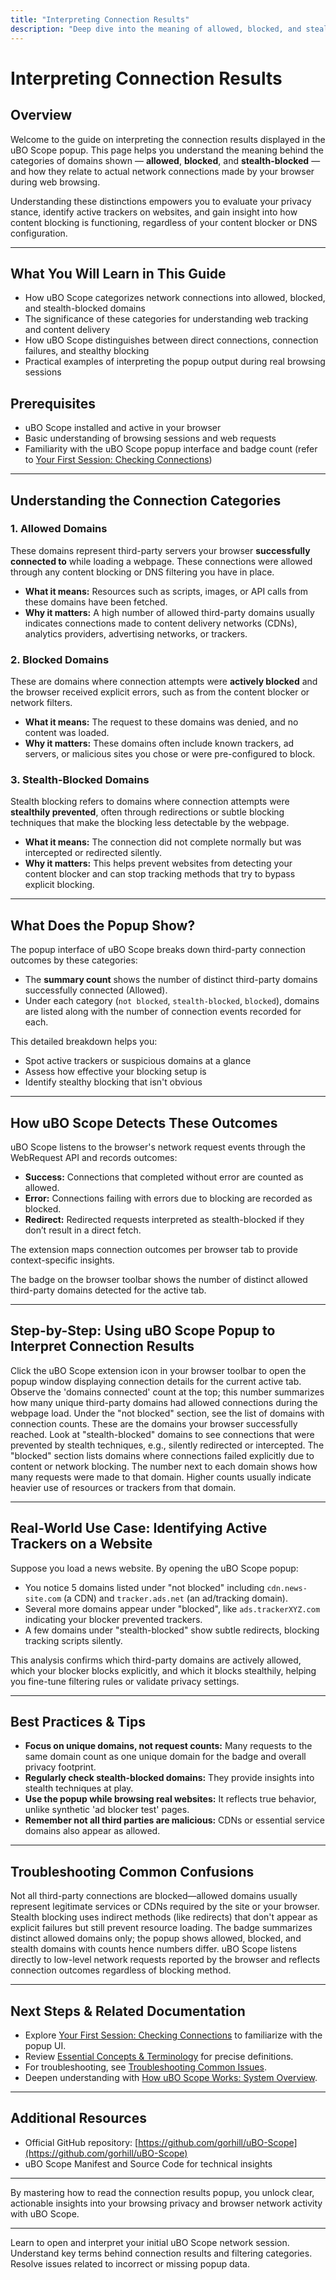 ```yaml
---
title: "Interpreting Connection Results"
description: "Deep dive into the meaning of allowed, blocked, and stealth domains as shown in the popup. Shows how uBO Scope distinguishes between direct connections, failed attempts, and stealthy blocks. Includes sample real-world use cases, such as identifying which trackers are active on a website."
---
```


# Interpreting Connection Results

## Overview
Welcome to the guide on interpreting the connection results displayed in the uBO Scope popup. This page helps you understand the meaning behind the categories of domains shown — **allowed**, **blocked**, and **stealth-blocked** — and how they relate to actual network connections made by your browser during web browsing.

Understanding these distinctions empowers you to evaluate your privacy stance, identify active trackers on websites, and gain insight into how content blocking is functioning, regardless of your content blocker or DNS configuration.

---

## What You Will Learn in This Guide
- How uBO Scope categorizes network connections into allowed, blocked, and stealth-blocked domains
- The significance of these categories for understanding web tracking and content delivery
- How uBO Scope distinguishes between direct connections, connection failures, and stealthy blocking
- Practical examples of interpreting the popup output during real browsing sessions

## Prerequisites
- uBO Scope installed and active in your browser
- Basic understanding of browsing sessions and web requests
- Familiarity with the uBO Scope popup interface and badge count (refer to [Your First Session: Checking Connections](../../getting-started/first-use-and-validation/first-use))

---

## Understanding the Connection Categories

### 1. Allowed Domains
These domains represent third-party servers your browser **successfully connected to** while loading a webpage. These connections were allowed through any content blocking or DNS filtering you have in place.

- **What it means:** Resources such as scripts, images, or API calls from these domains have been fetched.
- **Why it matters:** A high number of allowed third-party domains usually indicates connections made to content delivery networks (CDNs), analytics providers, advertising networks, or trackers.

### 2. Blocked Domains
These are domains where connection attempts were **actively blocked** and the browser received explicit errors, such as from the content blocker or network filters.

- **What it means:** The request to these domains was denied, and no content was loaded.
- **Why it matters:** These domains often include known trackers, ad servers, or malicious sites you chose or were pre-configured to block.

### 3. Stealth-Blocked Domains
Stealth blocking refers to domains where connection attempts were **stealthily prevented**, often through redirections or subtle blocking techniques that make the blocking less detectable by the webpage.

- **What it means:** The connection did not complete normally but was intercepted or redirected silently.
- **Why it matters:** This helps prevent websites from detecting your content blocker and can stop tracking methods that try to bypass explicit blocking.

---

## What Does the Popup Show?
The popup interface of uBO Scope breaks down third-party connection outcomes by these categories:

- The **summary count** shows the number of distinct third-party domains successfully connected (Allowed).
- Under each category (`not blocked`, `stealth-blocked`, `blocked`), domains are listed along with the number of connection events recorded for each.

This detailed breakdown helps you:
- Spot active trackers or suspicious domains at a glance
- Assess how effective your blocking setup is
- Identify stealthy blocking that isn't obvious

---

## How uBO Scope Detects These Outcomes

uBO Scope listens to the browser's network request events through the WebRequest API and records outcomes:

- **Success:** Connections that completed without error are counted as allowed.
- **Error:** Connections failing with errors due to blocking are recorded as blocked.
- **Redirect:** Redirected requests interpreted as stealth-blocked if they don’t result in a direct fetch.

The extension maps connection outcomes per browser tab to provide context-specific insights.


<Tip>
The badge on the browser toolbar shows the number of distinct allowed third-party domains detected for the active tab.
</Tip>

---

## Step-by-Step: Using uBO Scope Popup to Interpret Connection Results

<Steps>
<Step title="Open the uBO Scope Popup">
Click the uBO Scope extension icon in your browser toolbar to open the popup window displaying connection details for the current active tab.
</Step>
<Step title="Review the Summary Section">
Observe the 'domains connected' count at the top; this number summarizes how many unique third-party domains had allowed connections during the webpage load.
</Step>
<Step title="Examine Allowed Domains">
Under the "not blocked" section, see the list of domains with connection counts. These are the domains your browser successfully reached.
</Step>
<Step title="Check Stealth-Blocked Domains">
Look at "stealth-blocked" domains to see connections that were prevented by stealth techniques, e.g., silently redirected or intercepted.
</Step>
<Step title="Review Blocked Domains">
The "blocked" section lists domains where connections failed explicitly due to content or network blocking.
</Step>
<Step title="Interpret Counts">
The number next to each domain shows how many requests were made to that domain. Higher counts usually indicate heavier use of resources or trackers from that domain.
</Step>
</Steps>

---

## Real-World Use Case: Identifying Active Trackers on a Website

Suppose you load a news website. By opening the uBO Scope popup:

- You notice 5 domains listed under "not blocked" including `cdn.news-site.com` (a CDN) and `tracker.ads.net` (an ad/tracking domain).
- Several more domains appear under "blocked", like `ads.trackerXYZ.com` indicating your blocker prevented trackers.
- A few domains under "stealth-blocked" show subtle redirects, blocking tracking scripts silently.

This analysis confirms which third-party domains are actively allowed, which your blocker blocks explicitly, and which it blocks stealthily,
helping you fine-tune filtering rules or validate privacy settings.

---

## Best Practices & Tips

- **Focus on unique domains, not request counts:** Many requests to the same domain count as one unique domain for the badge and overall privacy footprint.
- **Regularly check stealth-blocked domains:** They provide insights into stealth techniques at play.
- **Use the popup while browsing real websites:** It reflects true behavior, unlike synthetic 'ad blocker test' pages.
- **Remember not all third parties are malicious:** CDNs or essential service domains also appear as allowed.

---

## Troubleshooting Common Confusions

<AccordionGroup title="Troubleshooting Connection Results Interpretation">
<Accordion title="Why do I see allowed domains despite having content blockers?">
Not all third-party connections are blocked—allowed domains usually represent legitimate services or CDNs required by the site or your browser.
</Accordion>
<Accordion title="What does it mean if stealth-blocked domains show no corresponding blocked domains?">
Stealth blocking uses indirect methods (like redirects) that don't appear as explicit failures but still prevent resource loading.
</Accordion>
<Accordion title="Why does the badge count sometimes differ from the popup domains?">
The badge summarizes distinct allowed domains only; the popup shows allowed, blocked, and stealth domains with counts hence numbers differ.
</Accordion>
<Accordion title="How reliable is this data if I use different content blockers or DNS filters?">
uBO Scope listens directly to low-level network requests reported by the browser and reflects connection outcomes regardless of blocking method.
</Accordion>
</AccordionGroup>

---

## Next Steps & Related Documentation

- Explore [Your First Session: Checking Connections](../../getting-started/first-use-and-validation/first-use) to familiarize with the popup UI.
- Review [Essential Concepts & Terminology](../architecture-core-concepts/core-concepts-terminology) for precise definitions.
- For troubleshooting, see [Troubleshooting Common Issues](../../getting-started/first-use-and-validation/troubleshooting).
- Deepen understanding with [How uBO Scope Works: System Overview](../architecture-core-concepts/system-overview-architecture).

---

## Additional Resources
- Official GitHub repository: [https://github.com/gorhill/uBO-Scope](https://github.com/gorhill/uBO-Scope)
- uBO Scope Manifest and Source Code for technical insights

---

By mastering how to read the connection results popup, you unlock clear, actionable insights into your browsing privacy and browser network activity with uBO Scope.

---

<CardGroup cols={3}>
<Card title="Your First Session: Checking Connections">
Learn to open and interpret your initial uBO Scope network session.
</Card>
<Card title="Core Terminology">
Understand key terms behind connection results and filtering categories.
</Card>
<Card title="Troubleshooting Common Issues">
Resolve issues related to incorrect or missing popup data.
</Card>
</CardGroup>
